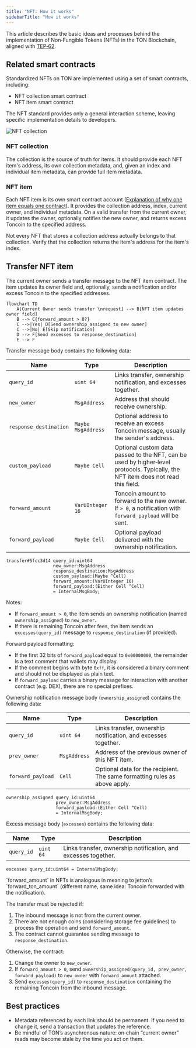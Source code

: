 ```yaml
---
title: "NFT: How it works"
sidebarTitle: "How it works"
---
```



This article describes the basic ideas and processes behind the implementation of Non‑Fungible Tokens (NFTs) in the TON Blockchain, aligned with [TEP‑62](https://github.com/ton-blockchain/TEPs/blob/1fbc23cac69723c53251f686ec90d81bf0e83443/text/0062-nft-standard.md).

## Related smart contracts

Standardized NFTs on TON are implemented using a set of smart contracts, including:

- NFT collection smart contract
- NFT item smart contract

The NFT standard provides only a general interaction scheme, leaving specific implementation details to developers.

<Image
  src="/resources/images/nft/collection_light.svg"
  darkSrc="/resources/images/nft/collection_dark.svg"
  alt="NFT collection"
/>

### NFT collection

The collection is the source of truth for items. It should provide each NFT item's address, its own collection metadata, and, given an index and individual item metadata, can provide full item metadata.

### NFT item

Each NFT item is its own smart contract account ([Explanation of why one item equals one contract](/patterns/contract-sharding)). It provides the collection address, index, current owner, and individual metadata. On a valid transfer from the current owner, it updates the owner, optionally notifies the new owner, and returns excess Toncoin to the specified address.

<Aside
  type="caution"
>
  Not every NFT that stores a collection address actually belongs to that collection. Verify that the collection returns the item's address for the item's index.
</Aside>

## Transfer NFT item

The current owner sends a transfer message to the NFT item contract. The item updates its owner field and, optionally, sends a notification and/or excess Toncoin to the specified addresses.

```mermaid
flowchart TD
    A[Current Owner sends transfer \nrequest] --> B[NFT item updates owner field]
    B --> C{forward_amount > 0?}
    C -->|Yes| D[Send ownership_assigned to new owner]
    C -->|No| E[Skip notification]
    D --> F[Send excesses to response_destination]
    E --> F
```

Transfer message body contains the following data:

| Name                   | Type               | Description                                                                                                                      |
| ---------------------- | ------------------ | -------------------------------------------------------------------------------------------------------------------------------- |
| `query_id`             | `uint 64`          | Links transfer, ownership notification, and excesses together.                                                                   |
| `new_owner`            | `MsgAddress`       | Address that should receive ownership.                                                                                           |
| `response_destination` | `Maybe MsgAddress` | Optional address to receive an excess Toncoin message, usually the sender's address.                                             |
| `custom_payload`       | `Maybe Cell`       | Optional custom data passed to the NFT, can be used by higher‑level protocols. Typically, the NFT item does not read this field. |
| `forward_amount`       | `VarUInteger 16`   | Toncoin amount to forward to the new owner. If `> 0`, a notification with `forward_payload` will be sent.                        |
| `forward_payload`      | `Maybe Cell`       | Optional payload delivered with the ownership notification.                                                                      |

```tlb TL-B
transfer#5fcc3d14 query_id:uint64 
                  new_owner:MsgAddress 
                  response_destination:MsgAddress 
                  custom_payload:(Maybe ^Cell) 
                  forward_amount:(VarUInteger 16) 
                  forward_payload:(Either Cell ^Cell) 
                  = InternalMsgBody;
```

Notes:

- If `forward_amount > 0`, the item sends an ownership notification (named `ownership_assigned`) to `new_owner`.
- If there is remaining Toncoin after fees, the item sends an `excesses(query_id)` message to `response_destination` (if provided).

Forward payload formatting:

- If the first 32 bits of `forward_payload` equal to `0x00000000`, the remainder is a text comment that wallets may display.
- If the comment begins with byte `0xff`, it is considered a binary comment and should not be displayed as plain text.
- If `forward_payload` carries a binary message for interaction with another contract (e.g. DEX), there are no special prefixes.

Ownership notification message body (`ownership_assigned`) contains the following data:

| Name              | Type         | Description                                                                |
| ----------------- | ------------ | -------------------------------------------------------------------------- |
| `query_id`        | `uint 64`    | Links transfer, ownership notification, and excesses together.             |
| `prev_owner`      | `MsgAddress` | Address of the previous owner of this NFT item.                            |
| `forward_payload` | `Cell`       | Optional data for the recipient. The same formatting rules as above apply. |

```tl-b TL-B 
ownership_assigned query_id:uint64 
                   prev_owner:MsgAddress 
                   forward_payload:(Either Cell ^Cell) 
                   = InternalMsgBody;

```

Excess message body (`excesses`) contains the following data:

| Name       | Type      | Description                                                    |
| ---------- | --------- | -------------------------------------------------------------- |
| `query_id` | `uint 64` | Links transfer, ownership notification, and excesses together. |

```tl-b TL-B 
excesses query_id:uint64 = InternalMsgBody;
```

<Aside type="note">
  `forward_amount` in NFTs is analogous in meaning to jetton’s `forward_ton_amount` (different name, same idea: Toncoin forwarded with the notification).
</Aside>

The transfer must be rejected if:

1. The inbound message is not from the current owner.
1. There are not enough coins (considering storage fee guidelines) to process the operation and send `forward_amount`.
1. The contract cannot guarantee sending message to `response_destination`.

Otherwise, the contract:

1. Change the owner to `new_owner`.
1. If `forward_amount > 0`, send `ownership_assigned(query_id, prev_owner, forward_payload)` to `new_owner` with `forward_amount` attached.
1. Send `excesses(query_id)` to `response_destination` containing the remaining Toncoin from the inbound message.

## Best practices

- Metadata referenced by each link should be permanent. If you need to change it, send a transaction that updates the reference.
- Be mindful of TON’s asynchronous nature: on‑chain “current owner” reads may become stale by the time you act on them.
